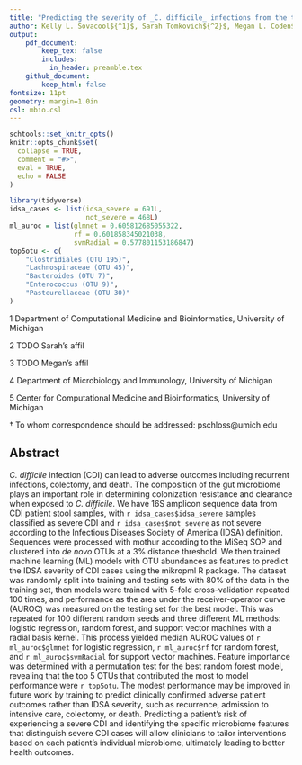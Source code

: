 ```yaml
---
title: "Predicting the severity of _C. difficile_ infections from the taxonomic composition of the gut microbiome"
author: Kelly L. Sovacool${^1}$, Sarah Tomkovich${^2}$, Megan L. Coden${^3}$, Patrick D. Schloss$^{4,5,\dagger}$
output:
    pdf_document:
        keep_tex: false
        includes:
          in_header: preamble.tex
    github_document:
        keep_html: false
fontsize: 11pt
geometry: margin=1.0in
csl: mbio.csl
---
```

```r
schtools::set_knitr_opts()
knitr::opts_chunk$set(
  collapse = TRUE,
  comment = "#>",
  eval = TRUE,
  echo = FALSE
)
```
```r
library(tidyverse)
idsa_cases <- list(idsa_severe = 691L, 
                   not_severe = 468L)
ml_auroc = list(glmnet = 0.605812685055322,
                rf = 0.601858345021038,
                svmRadial = 0.577801153186847)
top5otu <- c(
    "Clostridiales (OTU 195)",
    "Lachnospiraceae (OTU 45)",
    "Bacteroides (OTU 7)",
    "Enterococcus (OTU 9)",
    "Pasteurellaceae (OTU 30)"
)
```


\qquad $1$ Department of Computational Medicine and Bioinformatics, University of Michigan

\qquad $2$ TODO Sarah's affil

\qquad $3$ TODO Megan's affil

\qquad $4$ Department of Microbiology and Immunology, University of Michigan

\qquad $5$ Center for Computational Medicine and Bioinformatics, University of Michigan

\qquad $\dagger$ To whom correspondence should be addressed: pschloss@umich.edu


## Abstract

_C. difficile_ infection (CDI) can lead to adverse outcomes including recurrent 
infections, colectomy, and death. 
The composition of the gut microbiome plays an important role in 
determining colonization resistance and clearance when exposed to 
_C. difficile_.
We have 16S amplicon sequence data from CDI patient stool samples, with 
`r idsa_cases$idsa_severe` samples classified as severe CDI and 
`r idsa_cases$not_severe` as not severe according to the Infectious Diseases
Society of America (IDSA) definition.
Sequences were processed with mothur according to the MiSeq SOP and clustered
into _de novo_ OTUs at a 3% distance threshold.
We then trained machine learning (ML) models with OTU abundances as features to
predict the IDSA severity of CDI cases using the mikropml R package.
The dataset was randomly split into training and testing sets with 80% of the
data in the training set, then models were trained with 5-fold cross-validation
repeated 100 times, and performance as the area under the receiver-operator
curve (AUROC) was measured on the testing set for the best model.
This was repeated for 100 different random seeds and three different ML methods:
logistic regression, random forest, and support vector machines with a radial
basis kernel.
This process yielded median AUROC values of `r ml_auroc$glmnet` for logistic
regression, `r ml_auroc$rf` for random forest, and `r ml_auroc$svmRadial` for
support vector machines.
Feature importance was determined with a permutation test for the best random
forest model, revealing that the top 5 OTUs that contributed the most to model
performance were `r top5otu`.
The modest performance may be improved in future work by training to predict
clinically confirmed adverse patient outcomes rather than IDSA severity, such as
recurrence, admission to intensive care, colectomy, or death.
Predicting a patient's risk of experiencing a severe CDI and identifying the
specific microbiome features that distinguish severe CDI cases will allow
clinicians to tailor interventions based on each patient's individual
microbiome, ultimately leading to better health outcomes.
